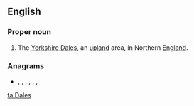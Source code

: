 {{also|dales}}
==English==
{{wikipedia|Yorkshire Dales}}

===Proper noun===
{{en-proper noun}}

# {{label|en|pluralonly}} The [[Yorkshire Dales]], an [[upland]] area, in Northern [[England]].

===Anagrams===
* {{l|en|deals}}, {{l|en|lades}}, {{l|en|lased}}, {{l|en|leads}}, {{l|en|seal'd}}, {{l|en|Slade}}, {{l|en|slade}}

[[ta:Dales]]